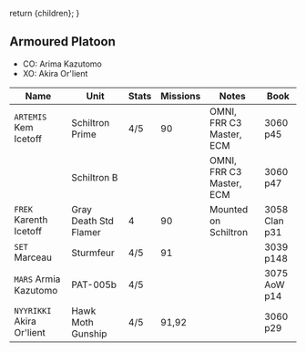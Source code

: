   return <Framework>{children}</Framework>;
}

## Armoured Platoon

- CO: Arima Kazutomo
- XO: Akira Or'lient

| Name                      | Unit                  | Stats | Missions | Notes                    | Book          |
| ------------------------- | --------------------- | ----- | -------- | ------------------------ | ------------- |
| `ARTEMIS` Kem Icetoff     | Schiltron Prime       | 4/5   | 90       | OMNI, FRR C3 Master, ECM | 3060 p45      |
|                           | Schiltron B           |       |          | OMNI, FRR C3 Master, ECM | 3060 p47      |
| `FREK` Karenth Icetoff    | Gray Death Std Flamer | 4     | 90       | Mounted on Schiltron     | 3058 Clan p31 |
| `SET` Marceau             | Sturmfeur             | 4/5   | 91       |                          | 3039 p148     |
| `MARS` Armia Kazutomo     | PAT-005b              | 4/5   |          |                          | 3075 AoW p14  |
| `NYYRIKKI` Akira Or'lient | Hawk Moth Gunship     | 4/5   | 91,92    |                          | 3060 p29      |
